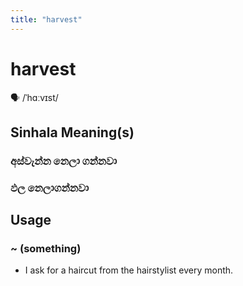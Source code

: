 ```yaml
---
title: "harvest"
---
```


# harvest

🗣️ /ˈhɑːvɪst/

## Sinhala Meaning(s)

### අස්වැන්න නෙලා ගන්නවා
### ඵල නෙලාගන්නවා

## Usage

### ~ (something)

- I ask for a haircut from the hairstylist every month.

